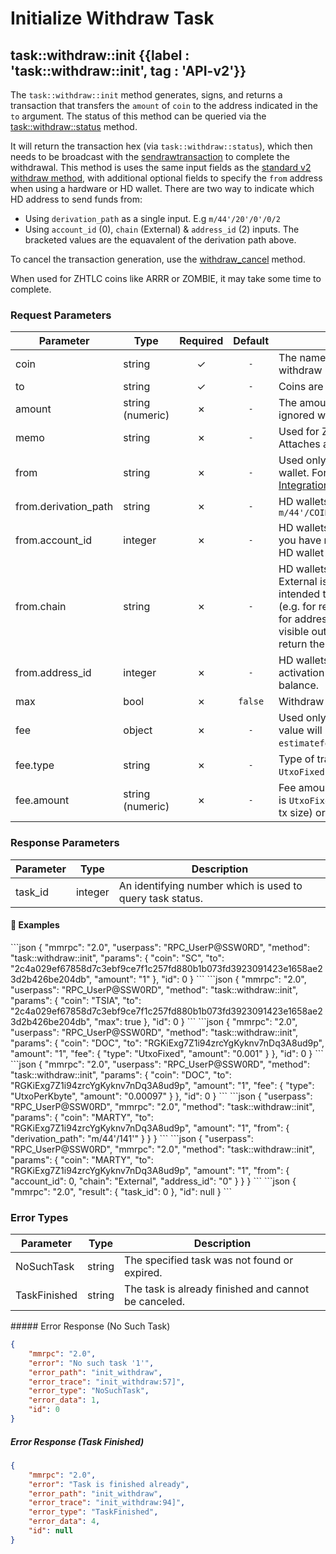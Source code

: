 
# Initialize Withdraw Task

## task::withdraw::init {{label : 'task::withdraw::init', tag : 'API-v2'}}

The `task::withdraw::init` method generates, signs, and returns a transaction that transfers the `amount` of `coin` to the address indicated in the `to` argument. The status of this method can be queried via the [task::withdraw::status](/komodo-defi-framework/api/v20/wallet/task_managed/withdraw/status/) method.

It will return the transaction hex (via `task::withdraw::status`), which then needs to be broadcast with the [sendrawtransaction](/komodo-defi-framework/api/legacy/send_raw_transaction/) to complete the withdrawal. This method is uses the same input fields as the [standard v2 withdraw method](/komodo-defi-framework/api/v20/wallet/tx/withdraw/), with additional optional fields to specify the `from` address when using a hardware or HD wallet. There are two way to indicate which HD address to send funds from:

*   Using `derivation_path` as a single input. E.g `m/44'/20'/0'/0/2`
*   Using `account_id` (0), `chain` (External) & `address_id` (2) inputs. The bracketed values are the equavalent of the derivation path above.

To cancel the transaction generation, use the [withdraw\_cancel](/komodo-defi-framework/api/v20/wallet/task_managed/withdraw/cancel/) method.

<Note>
  When used for ZHTLC coins like ARRR or ZOMBIE, it may take some time to
  complete.
</Note>

### Request Parameters

| Parameter             | Type             | Required | Default | Description                                                                                                                                                                                                                                                                                                            |
| --------------------- | ---------------- | :------: | :-----: | ---------------------------------------------------------------------------------------------------------------------------------------------------------------------------------------------------------------------------------------------------------------------------------------------------------------------- |
| coin                  | string           |     ✓    |   `-`   | The name of the coin the user desires to withdraw                                                                                                                                                                                                                                                                      |
| to                    | string           |     ✓    |   `-`   | Coins are withdrawn to this address                                                                                                                                                                                                                                                                                    |
| amount                | string (numeric) |     ✗    |   `-`   | The amount the user desires to withdraw, ignored when `max=true`                                                                                                                                                                                                                                                       |
| memo                  | string           |     ✗    |   `-`   | Used for ZHTLC and Tendermint coins only. Attaches a memo to the transaction.                                                                                                                                                                                                                                          |
| from                  | string           |     ✗    |   `-`   | Used only for transactions using a hardware wallet. For more information, see the [Trezor Integration guide](/komodo-defi-framework/api/v20/utils/task_init_trezor/)                                                                                                                                                   |
| from.derivation\_path | string           |     ✗    |   `-`   | HD wallets only. Follows the format `m/44'/COIN_ID'/ACCOUNT_ID'/CHAIN/ADDRESS_ID`                                                                                                                                                                                                                                      |
| from.account\_id      | integer          |     ✗    |   `-`   | HD wallets only. Generally this will be `0` unless you have multiple accounts registered on your HD wallet                                                                                                                                                                                                             |
| from.chain            | string           |     ✗    |   `-`   | HD wallets only. `Internal`, or `External`. External is used for addresses that are intended to be visible outside of the wallet (e.g. for receiving payments). `Internal` is used for addresses which are not meant to be visible outside of the wallet and is used to return the leftover change from a transaction. |
| from.address\_id      | integer          |     ✗    |   `-`   | HD wallets only. Check the output from coin activation to find the ID of an address with balance.                                                                                                                                                                                                                      |
| max                   | bool             |     ✗    | `false` | Withdraw the maximum available amount.                                                                                                                                                                                                                                                                                 |
| fee                   | object           |     ✗    |   `-`   | Used only to set a custom fee, otherwise fee value will be derived from a deamon's `estimatefee` (or similar) RPC method                                                                                                                                                                                               |
| fee.type              | string           |     ✗    |   `-`   | Type of transaction fee; possible values: `UtxoFixed` or `UtxoPerKbyte`                                                                                                                                                                                                                                                |
| fee.amount            | string (numeric) |     ✗    |   `-`   | Fee amount in coin units, used only when type is `UtxoFixed` (fixed amount not depending on tx size) or `UtxoPerKbyte` (amount per Kbyte)                                                                                                                                                                              |

### Response Parameters

| Parameter | Type    | Description                                               |
| --------- | ------- | --------------------------------------------------------- |
| task\_id  | integer | An identifying number which is used to query task status. |

#### 📌 Examples

<CodeGroup title="task::withdraw::init" tag="POST" label="task::withdraw::init" mm2MethodDecorate="true">
  ```json
  {
    "mmrpc": "2.0",
    "userpass": "RPC_UserP@SSW0RD",
    "method": "task::withdraw::init",
    "params": {
      "coin": "SC",
      "to": "2c4a029ef67858d7c3ebf9ce7f1c257fd880b1b073fd3923091423e1658ae23d2b426be204db",
      "amount": "1"
    },
    "id": 0
  }
  ```
</CodeGroup>

<CodeGroup title="task::withdraw::init" tag="POST" label="task::withdraw::init" mm2MethodDecorate="true">
  ```json
  {
    "mmrpc": "2.0",
    "userpass": "RPC_UserP@SSW0RD",
    "method": "task::withdraw::init",
    "params": {
      "coin": "TSIA",
      "to": "2c4a029ef67858d7c3ebf9ce7f1c257fd880b1b073fd3923091423e1658ae23d2b426be204db",
      "max": true
    },
    "id": 0
  }
  ```
</CodeGroup>

<CodeGroup title="task::withdraw::init" tag="POST" label="task::withdraw::init" mm2MethodDecorate="true">
  ```json
  {
    "mmrpc": "2.0",
    "userpass": "RPC_UserP@SSW0RD",
    "method": "task::withdraw::init",
    "params": {
      "coin": "DOC",
      "to": "RGKiExg7Z1i94zrcYgKyknv7nDq3A8ud9p",
      "amount": "1",
      "fee": {
        "type": "UtxoFixed",
        "amount": "0.001"
      }
    },
    "id": 0
  }
  ```
</CodeGroup>

<CodeGroup title="task::withdraw::init" tag="POST" label="task::withdraw::init" mm2MethodDecorate="true">
  ```json
  {
    "mmrpc": "2.0",
    "userpass": "RPC_UserP@SSW0RD",
    "method": "task::withdraw::init",
    "params": {
      "coin": "DOC",
      "to": "RGKiExg7Z1i94zrcYgKyknv7nDq3A8ud9p",
      "amount": "1",
      "fee": {
        "type": "UtxoPerKbyte",
        "amount": "0.00097"
      }
    },
    "id": 0
  }
  ```
</CodeGroup>

<CodeGroup title="task::withdraw::init" tag="POST" label="task::withdraw::init" mm2MethodDecorate="true">
  ```json
  {
    "userpass": "RPC_UserP@SSW0RD",
    "mmrpc": "2.0",
    "method": "task::withdraw::init",
    "params": {
      "coin": "MARTY",
      "to": "RGKiExg7Z1i94zrcYgKyknv7nDq3A8ud9p",
      "amount": "1",
      "from": {
        "derivation_path": "m/44'/141'"
      }
    }
  }
  ```
</CodeGroup>

<CodeGroup title="task::withdraw::init" tag="POST" label="task::withdraw::init" mm2MethodDecorate="true">
  ```json
  {
    "userpass": "RPC_UserP@SSW0RD",
    "mmrpc": "2.0",
    "method": "task::withdraw::init",
    "params": {
      "coin": "MARTY",
      "to": "RGKiExg7Z1i94zrcYgKyknv7nDq3A8ud9p",
      "amount": "1",
      "from": {
        "account_id": 0,
        "chain": "External",
        "address_id": "0"
      }
    }
  }
  ```
</CodeGroup>

<CollapsibleSection expandedText="Hide Response" collapsedText="Show Response">
  ```json
  {
    "mmrpc": "2.0",
    "result": {
      "task_id": 0
    },
    "id": null
  }
  ```
</CollapsibleSection>

### Error Types

| Parameter    | Type   | Description                                          |
| ------------ | ------ | ---------------------------------------------------- |
| NoSuchTask   | string | The specified task was not found or expired.         |
| TaskFinished | string | The task is already finished and cannot be canceled. |

<CollapsibleSection expandedText="Hide Error Responses" collapsedText="Show Error Responses">
  ##### Error Response (No Such Task)

  ```json
  {
      "mmrpc": "2.0",
      "error": "No such task '1'",
      "error_path": "init_withdraw",
      "error_trace": "init_withdraw:57]",
      "error_type": "NoSuchTask",
      "error_data": 1,
      "id": 0
  }
  ```

  ##### Error Response (Task Finished)

  ```json
  {
      "mmrpc": "2.0",
      "error": "Task is finished already",
      "error_path": "init_withdraw",
      "error_trace": "init_withdraw:94]",
      "error_type": "TaskFinished",
      "error_data": 4,
      "id": null
  }
  ```
</CollapsibleSection>
